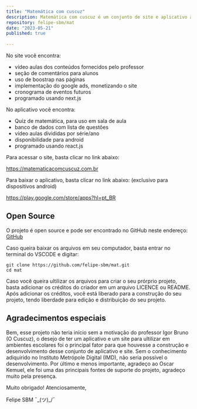 ---
title: "Matemática com cuscuz"
description: Matemática com cuscuz é um conjunto de site e aplicativo android, feito para alunos do professor Igor Bruno.
repository: felipe-sbm/mat
date: "2023-05-21"
published: true
  
---
No site você encontra:

- vídeo aulas dos conteúdos fornecidos pelo professor
- seção de comentários para alunos
- uso de boostrap nas páginas
- implementação do google ads, monetizando o site
- cronograma de eventos futuros
- programado usando next.js

No aplicativo você encontra:

- Quiz de matemática, para uso em sala de aula
- banco de dados com lista de questões
- vídeo aulas divididas por série/ano
- disponibilidade para android
- programado usando react.js

Para acessar o site, basta clicar no link abaixo:

https://matematicacomcuscuz.com.br

Para baixar o aplicativo, basta clicar no link abaixo:
(exclusivo para dispositivos android)

https://play.google.com/store/apps?hl=pt_BR

## Open Source
O projeto é open source e pode ser encontrado no GitHub neste endereço:
[GitHub](https://github.com/felipe-sbm/mat)

Caso queira baixar os arquivos em seu computador, basta entrar no terminal do VSCODE e digitar:

```
git clone https://github.com/felipe-sbm/mat.git
cd mat
```

Caso você queira ultilizar os arquivos para criar o seu prórprio projeto, basta adicionar os créditos do criador em um arquivo LICENCE ou README.
Após adicionar os créditos, você está liberado para a construção do seu projeto, tendo liberdade para edição e distribuição do seu projeto.

## Agradecimentos especiais

Bem, esse projeto não teria início sem a motivação do professor Igor Bruno (O Cuscuz), o desejo de ter um aplicativo e um site para ultilizar em ambientes escolares foi o principal fator para que houvesse a construção e desenvolvimento desse conjunto de aplicativo e site.
Sem o conhecimento adiquirido no Instituto Metrópole Digital (IMD), não seria possível o desenvolvimento.
Por último e menos importante, agradeço ao Oscar Kemuel, ele foi uma das principais fontes de suporte do projeto, agradeço muito pela presença.

Muito obrigado!
Atenciosamente,

Felipe SBM ¯\_(ツ)_/¯